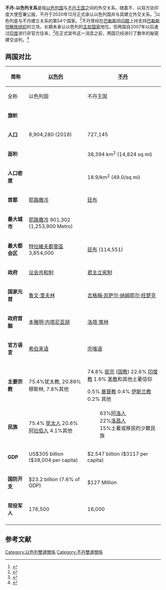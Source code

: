 '''不丹-以色列关系'''是指[[以色列国|以色列国]]与[[不丹王国|不丹王国]]之间的外交关系。随着不、以双方驻印度大使签署公报，不丹于2020年12月正式承认以色列国并与其建立外交关系。<ref>{{Cite web|last=staff|first=T. O. I.|title=Israel inks deal establishing diplomatic relations with Bhutan|url=https://www.timesofisrael.com/israel-inks-deal-establishing-diplomatic-relations-with-bhutan/|access-date=2020-12-15|website=www.timesofisrael.com|language=en-US|archive-date=2020-12-19|archive-url=https://web.archive.org/web/20201219141840/https://www.timesofisrael.com/israel-inks-deal-establishing-diplomatic-relations-with-bhutan/}}</ref>以色列是与不丹建立关系的第54个国家。<ref>{{Cite web|date=2020-12-12|title=Israel, Bhutan establish formal diplomatic relations|url=https://www.hindustantimes.com/india-news/israel-bhutan-establish-formal-diplomatic-relations/story-Ipu61jdGWFXqmDrhwxmQtO.html|access-date=2020-12-15|website=Hindustan Times|language=en|archive-date=2020-12-21|archive-url=https://web.archive.org/web/20201221173649/https://www.hindustantimes.com/india-news/israel-bhutan-establish-formal-diplomatic-relations/story-Ipu61jdGWFXqmDrhwxmQtO.html}}</ref>不丹曾经在[[巴勒斯坦问题|巴勒斯坦问题]]上持支持[[巴勒斯坦解放组织|巴勒斯坦解放组织]]的立场，长期未承认以色列的[[主权国家|主权国家]]地位。但两国自2007年以后通过[[印度|印度]]进行非官方往来，<ref>{{Cite web|last=France-Presse|first=Agence|date=2020-12-12|title=Israel establishes 'formal diplomatic relations' with Bhutan|url=http://www.theguardian.com/world/2020/dec/12/israel-establishes-formal-diplomatic-relations-with-bhutan|access-date=2020-12-15|website=the Guardian|language=en|archive-date=2021-01-04|archive-url=https://web.archive.org/web/20210104223533/https://www.theguardian.com/world/2020/dec/12/israel-establishes-formal-diplomatic-relations-with-bhutan}}</ref>在正式宣布这一消息之前，两国已经进行了数年的秘密建交谈判。<ref>{{Cite news|last=Ayyub|first=Rami|date=2020-12-12|title=Israel and Bhutan establish diplomatic relations|language=en|work=Reuters|url=https://www.reuters.com/article/israel-bhutan-idUSKBN28M0NK|access-date=2020-12-15|archive-date=2020-12-24|archive-url=https://web.archive.org/web/20201224105347/https://www.reuters.com/article/israel-bhutan-idUSKBN28M0NK}}</ref>

== 两国对比 ==
{| class="wikitable"
!简称
!'''[[以色列|以色列]]'''
![[不丹|不丹]]
|-
!全称
!以色列国
!不丹王国
|-
|'''旗帜'''
| style="text-align:center" |{{Flagicon|Israel|size=130px|text=none}}
|{{Flagicon|Bhutan|size=130px|text=none}}
|-
|'''人口'''
|8,904,280 (2018)
|727,145
|-
|'''面积'''
|{{convert|20770|km2|0|abbr=on}}
|38,394 km<sup>2</sup> (14,824 sq mi)
|-
|'''人口密度'''
|{{convert|403|/km2|0|abbr=on}}
|18.9/km<sup>2</sup> (49.0/sq mi)
|-
|'''首都'''
|[[耶路撒冷|耶路撒冷]]
|[[廷布|廷布]]
|-
|'''最大城市'''
|[[耶路撒冷|耶路撒冷]]  901,302 (1,253,900 Metro)
|
|-
|'''最大都会区'''
|[[特拉維夫都會區|特拉維夫都會區]] 3,854,000
|[[廷布|廷布]] (114,551)
|-
|'''政府'''
|[[议会共和制|议会共和制]]
|[[君主立宪制|君主立宪制]]
|-
|'''国家元首'''
|[[鲁文·里夫林|鲁文·里夫林]]
|[[吉格梅·凯萨尔·纳姆耶尔·旺楚克|吉格梅·凯萨尔·纳姆耶尔·旺楚克]]
|-
|'''政府首脑'''
|[[本雅明·内塔尼亚胡|本雅明·内塔尼亚胡]]
|[[洛塔·策林|洛塔·策林]]
|-
|'''官方语言'''
|[[希伯来语|希伯来语]]
|[[宗喀语|宗喀语]]
|-
|'''主要宗教{{citation needed|date=November 2012}}'''
|75.4%犹太教, 20.89%穆斯林, 7.8%其他
|74.8% [[密宗|密宗]] ([[国教|国教]])
22.6% [[印度教|印度教]]
1.9% [[苯教|苯教]]和其他土著信仰

0.5% [[基督教|基督教]]
0.4% [[伊斯兰教|伊斯兰教]]
0.2% 其他
|-
|'''民族'''
|75.4% [[犹太人|犹太人]]
20.6% [[阿拉伯人|阿拉伯人]]
4.1%其他
|
:63%[[阿洛人|阿洛人]]
:22%[[洛昌人|洛昌人]]
:15%土著或移民的少数民族
|-
|'''GDP'''
|US$305 billion ($38,004 per capita)
|$2.547 billion ($3117 per capita)
|-
|'''国防开支'''
|$23.2 billion (7.6% of GDP)
|$127 Million
|-
|'''现役军人'''
|176,500
|16,000
|-
|}

==参考文献==
{{reflist}}
{{以色列外交}}
{{不丹外交}}
[[Category:以色列雙邊關係|Category:以色列雙邊關係]] 
[[Category:不丹雙邊關係|Category:不丹雙邊關係]]